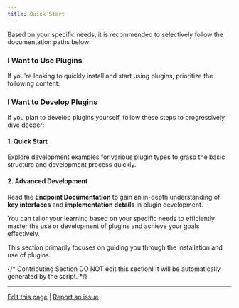 ```yaml
---
title: Quick Start
---
```



Based on your specific needs, it is recommended to selectively follow the documentation paths below:

### I Want to Use Plugins

If you're looking to quickly install and start using plugins, prioritize the following content:

<Card title="Install Plugins" icon="link" href="/en/plugins/quick-start/install-plugins">
</Card>

### I Want to Develop Plugins

If you plan to develop plugins yourself, follow these steps to progressively dive deeper:

#### 1. Quick Start

Explore development examples for various plugin types to grasp the basic structure and development process quickly.

<Card title="Tool Plugin" icon="link" href="/en/plugins/quick-start/develop-plugins/tool-plugin">
</Card>

<Card title="Model Plugin" icon="link" href="/en/plugins/quick-start/develop-plugins/model-plugin">
</Card>

<Card title="Agent Strategy Plugin" icon="link" href="/en/plugins/quick-start/develop-plugins/agent-strategy-plugin">
</Card>

<Card title="Extension Plugin" icon="link" href="/en/plugins/quick-start/develop-plugins/extension-plugin">
</Card>

<Card title="Bundle Plugin" icon="link" href="/en/plugins/quick-start/develop-plugins/bundle">
</Card>

#### 2. Advanced Development

Read the **Endpoint Documentation** to gain an in-depth understanding of **key interfaces** and **implementation details** in plugin development.

<Card title="Schema Definition" icon="link" href="/en/plugins/schema-definition">
</Card>

You can tailor your learning based on your specific needs to efficiently master the use or development of plugins and achieve your goals effectively.

This section primarily focuses on guiding you through the installation and use of plugins.

{/*
Contributing Section
DO NOT edit this section!
It will be automatically generated by the script.
*/}

---

[Edit this page](https://github.com/langgenius/dify-docs/edit/main/en/plugins/quick-start/README.mdx) | [Report an issue](https://github.com/langgenius/dify-docs/issues/new?title=Documentation%20Issue%3A%20&body=%23%23%20Issue%20Description%0A%3C%21--%20Please%20briefly%20describe%20the%20issue%20you%20found%20--%3E%0A%0A%23%23%20Page%20Link%0Ahttps%3A%2F%2Fgithub.com%2Flanggenius%2Fdify-docs%2Fblob%2Fmain%2Fen/plugins/quick-start%2FREADME.mdx%0A%0A%23%23%20Suggested%20Changes%0A%3C%21--%20If%20you%20have%20specific%20suggestions%20for%20changes%2C%20please%20describe%20them%20here%20--%3E%0A%0A%3C%21--%20Thank%20you%20for%20helping%20improve%20our%20documentation%21%20--%3E)

